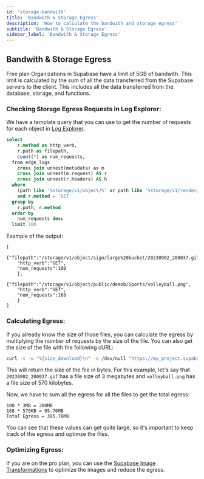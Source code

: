 ```yaml
---
id: 'storage-bandwith'
title: 'Bandwith & Storage Egress'
description: 'How to calculate the bandwith and storage egress'
subtitle: 'Bandwith & Storage Egress'
sidebar_label: 'Bandwith & Storage Egress'
---
```


## Bandwith & Storage Egress

Free plan Organizations in Supabase have a limit of 5GB of bandwith. This limit is calculated by the sum of all the data transferred from the Supabase servers to the client. This includes all the data transferred from the database, storage, and functions.


### Checking Storage Egress Requests in Log Explorer:

We have a template query that you can use to get the number of requests for each object in [Log Explorer](https://supabase.com/dashboard/project/_/logs/explorer/templates).

```sql
select
    r.method as http_verb,
    r.path as filepath,
    count(*) as num_requests,
  from edge_logs
    cross join unnest(metadata) as m
    cross join unnest(m.request) AS r
    cross join unnest(r.headers) AS h
  where
    (path like '%storage/v1/object/%' or path like '%storage/v1/render/%')
    and r.method = 'GET'
  group by
    r.path, r.method
  order by
    num_requests desc
  limit 100

```
Example of the output:

```
[
    {"filepath":"/storage/v1/object/sign/large%20bucket/20230902_200037.gif",
    "http_verb":"GET",
    "num_requests":100
    },
    {"filepath":"/storage/v1/object/public/demob/Sports/volleyball.png",
    "http_verb":"GET",
    "num_requests":168
    }
]
```

### Calculating Egress:

If you already know the size of those files, you can calculate the egress by multiplying the number of requests by the size of the file.
You can also get the size of the file with the following cURL:

```bash
curl -s -w "%{size_download}\n" -o /dev/null "https://my_project.supabase.co/storage/v1/object/large%20bucket/20230902_200037.gif"
```

This will return the size of the file in bytes.
For this example, let's say that `20230902_200037.gif` has a file size of 3 megabytes and `volleyball.png` has a file size of 570 kilobytes.

Now, we have to sum all the egress for all the files to get the total egress:

```
100 * 3MB = 300MB
168 * 570KB = 95.76MB
Total Egress = 395.76MB
```

You can see that these values can get quite large, so it's important to keep track of the egress and optimze the files.

### Optimizing Egress:

If you are on the pro plan, you can use the [Supabase Image Transformations](/docs/guides/storage/image-transformations) to optimize the images and reduce the egress.


